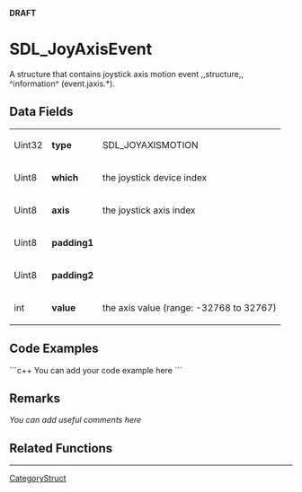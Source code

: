 <!-- pragma section-numbers off -->
<!-- pragma disable-camelcase -->
'''DRAFT'''

= SDL_JoyAxisEvent =
A structure that contains joystick axis motion event ,,structure,, ^information^ (event.jaxis.*).


== Data Fields ==
{|
|Uint32
|'''type'''
|SDL_JOYAXISMOTION
|-
|Uint8
|'''which'''
|the joystick device index
|-
|Uint8
|'''axis'''
|the joystick axis index
|-
|Uint8
|'''padding1'''
|
|-
|Uint8
|'''padding2'''
|
|-
|int
|'''value'''
|the axis value (range: -32768 to 32767)
|}

== Code Examples ==
```c++
You can add your code example here
```

== Remarks ==
''You can add useful comments here''

== Related Functions ==

----
[[CategoryStruct]]
